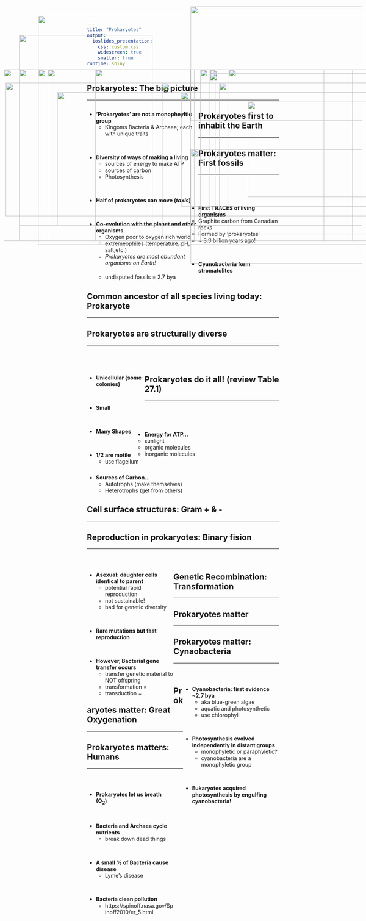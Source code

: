```yaml
---
title: "Prokaryotes"
output: 
  ioslides_presentation:
    css: custom.css
    widescreen: true
    smaller: true
runtime: shiny
---
```


## Prokaryotes: The big picture
<hr>

<div style="float: left; width: 58%;">

* **'Prokaryotes' are not a monopheyltic group**
    + Kingoms Bacteria & Archaea; each with unique traits

<br/>

* **Diversity of ways of making a living**
    + sources of energy to make ATP
    + sources of carbon
    + Photosynthesis

<br/>

* **Half of prokaryotes can move (*taxis*)**

<br/>

* **Co-evolution with the planet and other organisms**
    + Oxygen poor to oxygen rich world
    + extremeophiles (temperature, pH, salt,etc.)
    + *Prokaryotes are most abundant organisms on Earth!*
</div>

<IMG STYLE="position:absolute; TOP:275px; LEFT:650px; WIDTH:350px; HEIGHT:250px" SRC="images/yellowstone.jpg">

##

<IMG STYLE="position:absolute; TOP:100px; LEFT:50px; WIDTH:350px; HEIGHT:500px" SRC="images/geyser.jpg">

<IMG STYLE="position:absolute; TOP:25px; LEFT:500px; WIDTH:450px; HEIGHT:300px" SRC="images/acid.jpg">

<IMG STYLE="position:absolute; TOP:400px; LEFT:500px; WIDTH:450px; HEIGHT:300px" SRC="images/vent.jpg">

## Prokaryotes first to inhabit the Earth
<hr>

<IMG STYLE="position:absolute; TOP:190px; LEFT:100px; WIDTH:900px; HEIGHT:450px" SRC="images/oldlife.png">

## Prokaryotes matter: First fossils
<hr>
<br/>
<br/>
<br/> 

* **First TRACES of living organisms**
    + Graphite carbon from Canadian rocks
    + Formed by ‘prokaryotes’
    + ~ 3.9 billion years ago! 

<br/>

* **Cyanobacteria form stromatolites**
    + undisputed fossils = 2.7 bya
    
<IMG STYLE="position:absolute; TOP:190px; LEFT:550px; WIDTH:375px; HEIGHT:450px" SRC="images/matfossils.png">

## Common ancestor of all species living today: Prokaryote
<hr>

<IMG STYLE="position:absolute; TOP:190px; LEFT:50px; WIDTH:450px; HEIGHT:450px" SRC="images/simple_phyl.jpg">

<IMG STYLE="position:absolute; TOP:190px; LEFT:600px; WIDTH:350px; HEIGHT:450px" SRC="images/oldfossil.gif">

## Prokaryotes are structurally diverse
<hr>
<br/>
<br/>

<div style="float: left; width: 30%;">

* **Unicellular (some colonies)**

<br/>

* **Small**

<br/>

* **Many Shapes**

<br/>

* **1/2 are motile**
    + use flagellum
</div>

<IMG STYLE="position:absolute; TOP:225px; LEFT:425px; WIDTH:600px; HEIGHT:400px" SRC="images/shapesize.jpg">

##

<IMG STYLE="position:absolute; TOP:50px; LEFT:100px; WIDTH:900px; HEIGHT:600px" SRC="images/differ.png">

<!-- ## Prokaryotic vs Eukaryotic cells -->
<!-- <hr> -->

<!-- <IMG STYLE="position:absolute; TOP:250px; LEFT:250px; WIDTH:600px; HEIGHT:350px" SRC="images/shareproeu.jpg"> -->

## Prokaryotes do it all! (review Table 27.1)
<hr>
<br/>
<br/>
<br/>

* **Energy for ATP...**
    + sunlight
    + organic molecules
    + inorganic molecules

<br/>

* **Sources of Carbon...**
    + Autotrophs (make themselves)
    + Heterotrophs (get from others)
    
<IMG STYLE="position:absolute; TOP:250px; LEFT:475px; WIDTH:600px; HEIGHT:300px" SRC="images/photonitro.jpg">

## Cell surface structures: Gram + & -
<hr>

<IMG STYLE="position:absolute; TOP:250px; LEFT:150px; WIDTH:800px; HEIGHT:350px" SRC="images/gram2.jpg">

<!-- ## Evolution of traditional groups: -->
<!-- <hr> -->
<!-- <br/> -->

<!-- * **Gram positive bacteria are monophyletic** -->

<!-- <br/> -->

<!-- * **Cyanobacteria are monophyletic** -->

<!-- <br/> -->

<!-- * **Gram negative bacteria no longer considered monophyletic** -->

<!-- <IMG STYLE="position:absolute; TOP:190px; LEFT:785px; WIDTH:250px; HEIGHT:250px" SRC="images/cyano2.jpg"> -->

<!-- <IMG STYLE="position:absolute; TOP:425px; LEFT:300px; WIDTH:500px; HEIGHT:250px" SRC="images/gram.jpeg"> -->

## Reproduction in prokaryotes: Binary fision
<hr>
<br/>

<div style="float: left; width: 45%;">

* **Asexual: daughter cells identical to parent**
    + potential rapid reproduction
    + not sustainable!
    + bad for genetic diversity

<br/>

* **Rare mutations but fast reproduction**

<br/>

* **However, Bacterial gene transfer occurs**
    + transfer genetic material to NOT offspring
    + transformation = 
    + transduction = 

</div>

<IMG STYLE="position:absolute; TOP:190px; LEFT:525px; WIDTH:550px; HEIGHT:450px" SRC="images/binary2.jpg">

## Genetic Recombination: Transformation
<hr>

<IMG STYLE="position:absolute; TOP:190px; LEFT:250px; WIDTH:600px; HEIGHT:450px" SRC="images/transformation.jpg">

<!-- <IMG STYLE="position:absolute; TOP:190px; LEFT:550px; WIDTH:600px; HEIGHT:450px" SRC="images/transduction.jpg"> -->

## Prokaryotes matter
<hr>

<IMG STYLE="position:absolute; TOP:225px; LEFT:15px; WIDTH:550px; HEIGHT:350px" SRC="images/archaenera.png">

<IMG STYLE="position:absolute; TOP:225px; LEFT:575px; WIDTH:500px; HEIGHT:350px" SRC="images/bif.jpg">

## Prokaryotes matter: Cynaobacteria
<hr>
<br/>

<div style="float: right; width: 50%;">

* **Cyanobacteria: first evidence ~2.7 bya**
    + aka blue-green algae
    + aquatic and photosynthetic
    + use chlorophyll

<br/>

* **Photosynthesis evolved independently in distant groups**
    + monophyletic or paraphyletic?
    + cyanobacteria are a monophyletic group

<br/>

* **Eukaryotes acquired photosynthesis by engulfing cyanobacteria!**

</div>
    
<IMG STYLE="position:absolute; TOP:190px; LEFT:10px; WIDTH:500px; HEIGHT:450px" SRC="images/cyanobacteria.png">

## Prokaryotes matter: Great Oxygenation
<hr>

<IMG STYLE="position:absolute; TOP:190px; LEFT:125px; WIDTH:850px; HEIGHT:450px" SRC="images/goe2.jpg">

## Prokaryotes matters: Humans
<hr>
<br/>

<div style="float: left; width: 45%;">

* **Prokaryotes let us breath (O~2~)**

<br/>

* **Bacteria and Archaea cycle nutrients**
    + break down dead things

<br/>

* **A small % of Bacteria cause disease**
    + Lyme's disease

<br/>

* **Bacteria clean pollution**
    + https://spinoff.nasa.gov/Spinoff2010/er_5.html

</div>

<IMG STYLE="position:absolute; TOP:200px; LEFT:550px; WIDTH:525px; HEIGHT:350px" SRC="images/oilspill.jpg">

<!-- ## 3 domain hypothesis: Linking Prokaryotes and Eukaryotes -->
<!-- <hr> -->

<!-- <IMG STYLE="position:absolute; TOP:225px; LEFT:175px; WIDTH:750px; HEIGHT:375px" SRC="images/3domain.gif"> -->

<!-- ## 2 domain hypothesis: Looking for LUCA -->
<!-- <hr> -->

<!-- <IMG STYLE="position:absolute; TOP:190px; LEFT:50px; WIDTH:375px; HEIGHT:450px" SRC="images/2domain.jpg"> -->

<!-- <IMG STYLE="position:absolute; TOP:225px; LEFT:525px; WIDTH:550px; HEIGHT:400px" SRC="images/luca.jpg"> -->